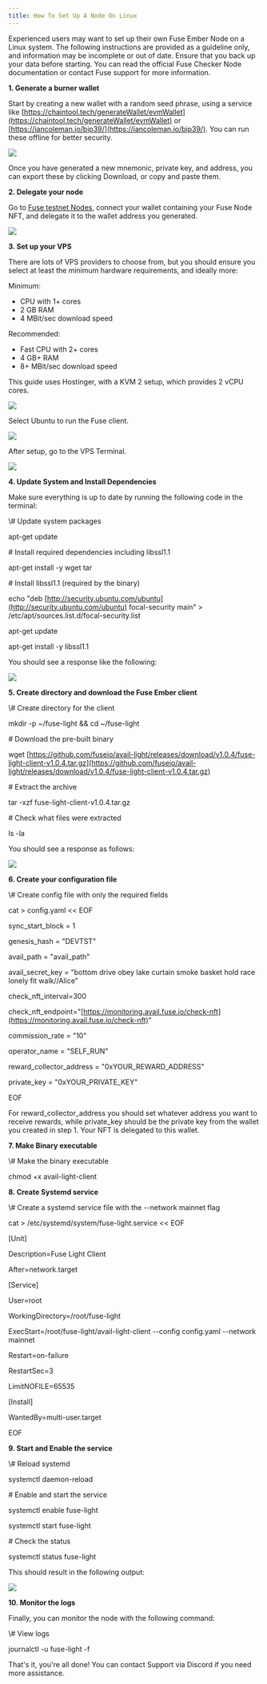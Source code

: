 ```yaml
---
title: How To Set Up A Node On Linux
---
```


Experienced users may want to set up their own Fuse Ember Node on a Linux system. The following instructions are provided as a guideline only, and information may be incomplete or out of date. Ensure that you back up your data before starting. You can read the official Fuse Checker Node documentation or contact Fuse support for more information.

**1. Generate a burner wallet**

Start by creating a new wallet with a random seed phrase, using a service like [https://chaintool.tech/generateWallet/evmWallet](https://chaintool.tech/generateWallet/evmWallet) or [https://iancoleman.io/bip39/](https://iancoleman.io/bip39/). You can run these offline for better security.

![](/img/BIP.webp)

Once you have generated a new mnemonic, private key, and address, you can export these by clicking Download, or copy and paste them.

**2. Delegate your node**

Go to [Fuse testnet Nodes](https://console.fuse.io/nodes/testnet), connect your wallet containing your Fuse Node NFT, and delegate it to the wallet address you generated.

![](/img/Delegate.webp)

**3. Set up your VPS**

There are lots of VPS providers to choose from, but you should ensure you select at least the minimum hardware requirements, and ideally more:

Minimum:

* CPU with 1+ cores
* 2 GB RAM
* 4 MBit/sec download speed

Recommended:

* Fast CPU with 2+ cores
* 4 GB+ RAM
* 8+ MBit/sec download speed

This guide uses Hostinger, with a KVM 2 setup, which provides 2 vCPU cores.

![](/img/KVM2.webp)

Select Ubuntu to run the Fuse client.

![](/img/Ubuntu.webp)

After setup, go to the VPS Terminal.

![](/img/Terminal.webp)

**4. Update System and Install Dependencies**

Make sure everything is up to date by running the following code in the terminal:

<CodeBlock language="Bash">
  \# Update system packages

  apt-get update

  \# Install required dependencies including libssl1.1

  apt-get install -y wget tar

  \# Install libssl1.1 (required by the binary)

  echo "deb [http://security.ubuntu.com/ubuntu](http://security.ubuntu.com/ubuntu) focal-security main" > /etc/apt/sources.list.d/focal-security.list

  apt-get update

  apt-get install -y libssl1.1
</CodeBlock>

You should see a response like the following:

![](/img/response.webp)

**5. Create directory and download the Fuse Ember client**

<CodeBlock language="Bash">
  \# Create directory for the client

  mkdir -p \~/fuse-light && cd \~/fuse-light

  \# Download the pre-built binary

  wget [https://github.com/fuseio/avail-light/releases/download/v1.0.4/fuse-light-client-v1.0.4.tar.gz](https://github.com/fuseio/avail-light/releases/download/v1.0.4/fuse-light-client-v1.0.4.tar.gz)

  \# Extract the archive

  tar -xzf fuse-light-client-v1.0.4.tar.gz

  \# Check what files were extracted

  ls -la
</CodeBlock>

You should see a response as follows:

![](/img/response2.webp)

**6. Create your configuration file**

<CodeBlock language="Bash">
  \# Create config file with only the required fields

  cat > config.yaml \<\< EOF

  sync\_start\_block = 1

  genesis\_hash = "DEVTST"

  avail\_path = "avail\_path"

  avail\_secret\_key = "bottom drive obey lake curtain smoke basket hold race lonely fit walk//Alice"

  check\_nft\_interval=300

  check\_nft\_endpoint="[https://monitoring.avail.fuse.io/check-nft](https://monitoring.avail.fuse.io/check-nft)"

  commission\_rate = "10"

  operator\_name = "SELF\_RUN"

  reward\_collector\_address = "0xYOUR\_REWARD\_ADDRESS"

  private\_key = "0xYOUR\_PRIVATE\_KEY"

  EOF
</CodeBlock>

For reward\_collector\_address you should set whatever address you want to receive rewards, while private\_key should be the private key from the wallet you created in step 1. Your NFT is delegated to this wallet.

**7. Make Binary executable**

<CodeBlock language="Bash">
  \# Make the binary executable

  chmod +x avail-light-client
</CodeBlock>

**8. Create Systemd service**

<CodeBlock language="Bash">
  \# Create a systemd service file with the --network mainnet flag

  cat > /etc/systemd/system/fuse-light.service \<\< EOF

  \[Unit]

  Description=Fuse Light Client

  After=network.target

  \[Service]

  User=root

  WorkingDirectory=/root/fuse-light

  ExecStart=/root/fuse-light/avail-light-client --config config.yaml --network mainnet

  Restart=on-failure

  RestartSec=3

  LimitNOFILE=65535

  \[Install]

  WantedBy=multi-user.target

  EOF
</CodeBlock>

**9. Start and Enable the service**

<CodeBlock language="Bash">
  \# Reload systemd

  systemctl daemon-reload

  \# Enable and start the service

  systemctl enable fuse-light

  systemctl start fuse-light

  \# Check the status

  systemctl status fuse-light
</CodeBlock>

This should result in the following output:

![](/img/output.webp)

**10. Monitor the logs**

Finally, you can monitor the node with the following command:

<CodeBlock language="Bash">
  \# View logs

  journalctl -u fuse-light -f
</CodeBlock>

That's it, you're all done! You can contact Support via Discord if you need more assistance.
